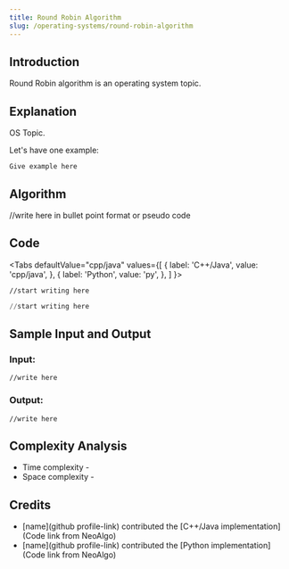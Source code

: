 ```yaml
---
title: Round Robin Algorithm
slug: /operating-systems/round-robin-algorithm
---
```


## Introduction

Round Robin algorithm is an operating system topic.

## Explanation

OS Topic.

Let's have one example: 
```
Give example here
```

## Algorithm

//write here in bullet point format or pseudo code

## Code


<Tabs
  defaultValue="cpp/java"
  values={[
    { label: 'C++/Java', value: 'cpp/java', },
    { label: 'Python', value: 'py', },
  ]
}>
<TabItem value="cpp/java">

```cpp/java
//start writing here
```

</TabItem>
<TabItem value="py">

```py
//start writing here
```

</TabItem>
</Tabs>

## Sample Input and Output

### Input:

```
//write here
```

### Output:

```
//write here
```

## Complexity Analysis

- Time  complexity -
- Space complexity -

## Credits

- [name](github profile-link) contributed the [C++/Java implementation](Code link from NeoAlgo)
- [name](github profile-link) contributed the [Python implementation](Code link from NeoAlgo)